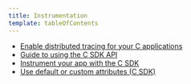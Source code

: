 ```yaml
---
title: Instrumentation
template: tableOfContents
---
```


* [Enable distributed tracing for your C applications](/docs/agents/c-sdk/instrumentation/enable-distributed-tracing-your-c-applications)
* [Guide to using the C SDK API](/docs/agents/c-sdk/instrumentation/guide-using-c-sdk-api)
* [Instrument your app with the C SDK](/docs/agents/c-sdk/instrumentation/instrument-your-app-c-sdk)
* [Use default or custom attributes (C SDK)](/docs/agents/c-sdk/instrumentation/use-default-or-custom-attributes-c-sdk)
